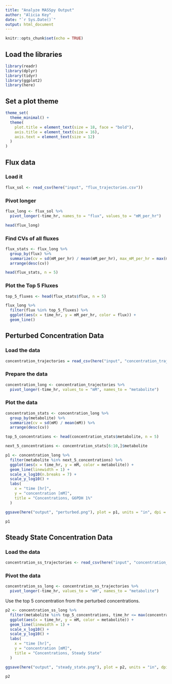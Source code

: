 ```yaml
---
title: "Analyze MASSpy Output"
author: "Alicia Key"
date: "`r Sys.Date()`"
output: html_document
---
```


```r
knitr::opts_chunk$set(echo = TRUE)
```

## Load the libraries

```r
library(readr)
library(dplyr)
library(tidyr)
library(ggplot2)
library(here)
```

## Set a plot theme

```r
theme_set(
  theme_minimal() +
  theme(
    plot.title = element_text(size = 18, face = "bold"),
    axis.title = element_text(size = 16),
    axis.text = element_text(size = 12)
  )
)
```

## Flux data

### Load it

```r
flux_sol <- read_csv(here("input", "flux_trajectories.csv"))
```

### Pivot longer

```r
flux_long <- flux_sol %>%
  pivot_longer(-time_hr, names_to = "flux", values_to = "mM_per_hr")

head(flux_long)
```

### Find CVs of all fluxes

```r
flux_stats <- flux_long %>%
  group_by(flux) %>%
  summarize(cv = sd(mM_per_hr) / mean(mM_per_hr), max_mM_per_hr = max(mM_per_hr)) %>%
  arrange(desc(cv))

head(flux_stats, n = 5)
```

### Plot the Top 5 Fluxes

```r
top_5_fluxes <- head(flux_stats$flux, n = 5)

flux_long %>%
  filter(flux %in% top_5_fluxes) %>%
  ggplot(aes(x = time_hr, y = mM_per_hr, color = flux)) +
  geom_line()
```

## Perturbed Concentration Data

### Load the data

```r
concentration_trajectories = read_csv(here("input", "concentration_trajectories.csv"))
```

### Prepare the data

```r
concentration_long <- concentration_trajectories %>%
  pivot_longer(-time_hr, values_to = "mM", names_to = "metabolite")
```

### Plot the data

```r
concentration_stats <- concentration_long %>%
  group_by(metabolite) %>%
  summarize(cv = sd(mM) / mean(mM)) %>%
  arrange(desc(cv))

top_5_concentrations <- head(concentration_stats$metabolite, n = 5)

next_5_concentrations <- concentration_stats[6:10,]$metabolite

p1 <- concentration_long %>%
  filter(metabolite %in% next_5_concentrations) %>%
  ggplot(aes(x = time_hr, y = mM, color = metabolite)) +
  geom_line(linewidth = 1) +
  scale_x_log10(n.breaks = 7) +
  scale_y_log10() +
  labs(
    x = "time [hr]",
    y = "concentration [mM]",
    title = "Concentrations, G6PDH 1%"
  )

ggsave(here("output", "perturbed.png"), plot = p1, units = "in", dpi = 300, height = 3, width = 5)

p1
```

## Steady State Concentration Data

### Load the data

```r
concentration_ss_trajectories <- read_csv(here("input", "concentration_ss_trajectories.csv"))
```

### Pivot the data

```r
concentration_ss_long <- concentration_ss_trajectories %>%
  pivot_longer(-time_hr, values_to = "mM", names_to = "metabolite")
```

Use the top 5 concentration from the perturbed concentrations.

```r
p2 <- concentration_ss_long %>%
  filter(metabolite %in% top_5_concentrations, time_hr <= max(concentration_long$time_hr)) %>%
  ggplot(aes(x = time_hr, y = mM, color = metabolite)) +
  geom_line(linewidth = 1) +
  scale_x_log10() +
  scale_y_log10() +
  labs(
    x = "time [hr]",
    y = "concentration [mM]",
    title = "Concentrations, Steady State"
  )

ggsave(here("output", "steady_state.png"), plot = p2, units = "in", dpi = 300, height = 3, width = 5)

p2
```
